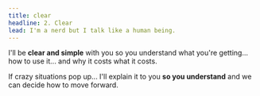 ```yaml
---
title: clear
headline: 2. Clear
lead: I'm a nerd but I talk like a human being.
---
```


I'll be **clear and simple** with you so you understand what you're getting... how to use it... and why it costs what it costs.

If crazy situations pop up... I'll explain it to you **so you understand** and we can decide how to move forward.
